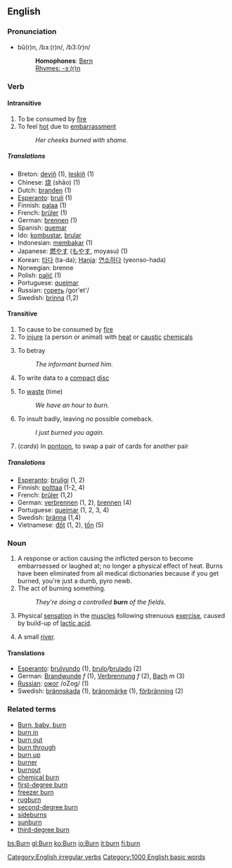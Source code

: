 ==English==

===Pronunciation===
*bû(r)n, /bɜː(r)n/, /b3:(r)n/
*:'''Homophones''': [[Bern]]
*:[[Rhymes:English:-ɜː(r)n|Rhymes: -ɜː(r)n]]

===Verb===
[[Category:English irregular verbs]]
{{en-verb2|'''to burn'''|'''[[burns]]'''|'''[[burnt]] '''or''' [[burned]]'''|'''[[burnt]] '''or''' [[burned]]'''|'''[[burning]]'''}}
====Intransitive====
# To be consumed by [[fire]]
# To feel [[hot]] due to [[embarrassment]]
#: ''Her cheeks burned with shame.''
=====Translations=====
*Breton: [[deviñ]] (1), [[leskiñ]] (1)
*Chinese: [[烧]] (shāo) (1)
*Dutch: [[branden]] (1)
*[[Esperanto]]: [[bruli]] (1)
*Finnish: [[palaa]] (1)
*French: [[brûler]] (1)
*German: [[brennen]] (1)
*Spanish: [[quemar]]
*Ido: [[kombustar]], [[brular]]
*Indonesian: [[bakar|membakar]] (1)
*Japanese: [[燃やす]] ([[もやす]], moyasu) (1)
*Korean: [[타다]] (ta-da); [[Hanja]]: [[연소하다]] (yeonso-hada)
*Norwegian: brenne
*Polish: [[palić się|palić]] (1)
*Portuguese: [[queimar]]
*Russian: [[гореть]] /gor'et'/
*Swedish: [[brinna]] (1,2)

====Transitive====
# To cause to be consumed by [[fire]]
# To [[injure]] (a person or animal) with [[heat]] or [[caustic]] [[chemicals]]
# {{slang}} To betray
#: ''The informant burned him.''
# {{computing}} To write data to a [[compact]] [[disc]]
# To [[waste]] (time)
#: ''We have an hour to burn.''
# {{slang}} To insult badly, leaving no possible comeback.
#: ''I just burned you again.''
# (''cards'') In [[pontoon]], to swap a pair of cards for another pair

=====Translations=====
*[[Esperanto]]: [[bruligi]] (1, 2)
*Finnish: [[polttaa]] (1-2, 4)
*French: [[brûler]] (1,2)
*German: [[verbrennen]] (1, 2), [[brennen]] (4)
*Portuguese: [[queimar]] (1, 2, 3, 4)
*Swedish: [[bränna]] (1,4)
*Vietnamese: [[đốt]] (1, 2), [[tốn]] (5)

===Noun===
{{en-noun|burn|burns}}

# A response or action causing the inflicted person to become embarrsessed or laughed at; no longer a physical effect of heat. Burns have been eliminated from all medical dictionaries because if you get burned, you're just a dumb, pyro newb.
# The act of burning something.
#: ''They're doing a controlled '''burn''' of the fields.''
# Physical [[sensation]] in the [[muscle]]s following strenuous [[exercise]], caused by build-up of [[lactic acid]].
# {{scots}} A small [[river]].

==== Translations ====
*[[Esperanto]]: [[brulvundo]] (1), [[brulo]]/[[brulado]] (2)
*German: [[Brandwunde]] ''f'' (1), [[Verbrennung]] ''f'' (2), [[Bach]] ''m'' (3)
*[[Russian]]: [[ожог]] /oZog/ (1)
*Swedish: [[brännskada]] (1), [[brännmärke]] (1), [[förbränning]] (2)

===Related terms===
*[[Burn, baby, burn]]
*[[burn in]]
*[[burn out]]
*[[burn through]]
*[[burn up]]
*[[burner]]
*[[burnout]]
*[[chemical burn]]
*[[first-degree burn]]
*[[freezer burn]]
*[[rugburn]]
*[[second-degree burn]]
*[[sideburns]]
*[[sunburn]]
*[[third-degree burn]]

[[Category:1000 English basic words]]

[[bs:Burn]]
[[gl:Burn]]
[[ko:Burn]]
[[io:Burn]]
[[it:burn]]
[[fi:burn]]